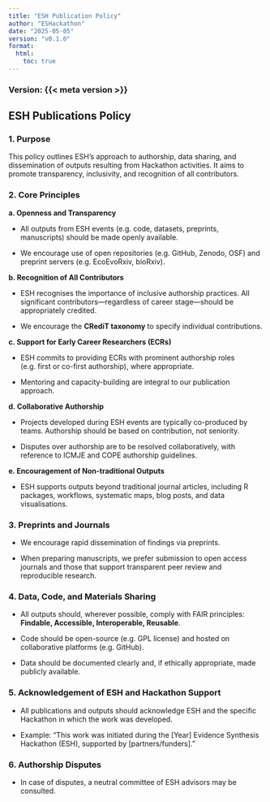 ```yaml
---
title: "ESH Publication Policy"
author: "ESHackathon"
date: "2025-05-05"
version: "v0.1.0"
format:
  html:
    toc: true
---
```


### Version: {{< meta version >}}

## **ESH Publications Policy**

### **1. Purpose**

This policy outlines ESH’s approach to authorship, data sharing, and dissemination of outputs resulting from Hackathon activities. It aims to promote transparency, inclusivity, and recognition of all contributors.

### **2. Core Principles**

**a. Openness and Transparency**

-   All outputs from ESH events (e.g. code, datasets, preprints, manuscripts) should be made openly available.

-   We encourage use of open repositories (e.g. GitHub, Zenodo, OSF) and preprint servers (e.g. EcoEvoRxiv, bioRxiv).\

**b. Recognition of All Contributors**

-   ESH recognises the importance of inclusive authorship practices. All significant contributors—regardless of career stage—should be appropriately credited.

-   We encourage the **CRediT taxonomy** to specify individual contributions.

**c. Support for Early Career Researchers (ECRs)**

-   ESH commits to providing ECRs with prominent authorship roles (e.g. first or co-first authorship), where appropriate.

-   Mentoring and capacity-building are integral to our publication approach.

**d. Collaborative Authorship**

-   Projects developed during ESH events are typically co-produced by teams. Authorship should be based on contribution, not seniority.

-   Disputes over authorship are to be resolved collaboratively, with reference to ICMJE and COPE authorship guidelines.

**e. Encouragement of Non-traditional Outputs**

-   ESH supports outputs beyond traditional journal articles, including R packages, workflows, systematic maps, blog posts, and data visualisations.

### **3. Preprints and Journals**

-   We encourage rapid dissemination of findings via preprints.

-   When preparing manuscripts, we prefer submission to open access journals and those that support transparent peer review and reproducible research.

### **4. Data, Code, and Materials Sharing**

-   All outputs should, wherever possible, comply with FAIR principles: **Findable, Accessible, Interoperable, Reusable**.

-   Code should be open-source (e.g. GPL license) and hosted on collaborative platforms (e.g. GitHub).

-   Data should be documented clearly and, if ethically appropriate, made publicly available.\

### **5. Acknowledgement of ESH and Hackathon Support**

-   All publications and outputs should acknowledge ESH and the specific Hackathon in which the work was developed.

-   Example: “This work was initiated during the \[Year\] Evidence Synthesis Hackathon (ESH), supported by \[partners/funders\].”\

### **6. Authorship Disputes**

-   In case of disputes, a neutral committee of ESH advisors may be consulted.
